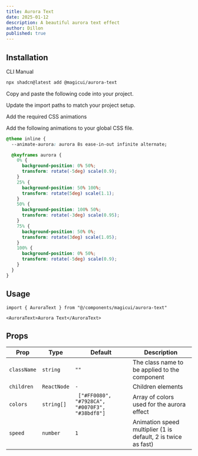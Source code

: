 ```yaml
---
title: Aurora Text
date: 2025-01-12
description: A beautiful aurora text effect
author: Dillon
published: true
---
```


<ComponentPreview name="aurora-text-demo" />

## Installation

<Tabs defaultValue="cli">

<TabsList>
  <TabsTrigger value="cli">CLI</TabsTrigger>
  <TabsTrigger value="manual">Manual</TabsTrigger>
</TabsList>
<TabsContent value="cli">

```bash
npx shadcn@latest add @magicui/aurora-text
```

</TabsContent>

<TabsContent value="manual">

<Steps>

<Step>Copy and paste the following code into your project.</Step>

<ComponentSource name="aurora-text" />

<Step>Update the import paths to match your project setup.</Step>

<Step>Add the required CSS animations</Step>

Add the following animations to your global CSS file.

```css title="app/globals.css" showLineNumbers {2, 4-25}
@theme inline {
  --animate-aurora: aurora 8s ease-in-out infinite alternate;

  @keyframes aurora {
    0% {
      background-position: 0% 50%;
      transform: rotate(-5deg) scale(0.9);
    }
    25% {
      background-position: 50% 100%;
      transform: rotate(5deg) scale(1.1);
    }
    50% {
      background-position: 100% 50%;
      transform: rotate(-3deg) scale(0.95);
    }
    75% {
      background-position: 50% 0%;
      transform: rotate(3deg) scale(1.05);
    }
    100% {
      background-position: 0% 50%;
      transform: rotate(-5deg) scale(0.9);
    }
  }
}
```

</Steps>

</TabsContent>

</Tabs>

## Usage

```tsx showLineNumbers
import { AuroraText } from "@/components/magicui/aurora-text"
```

```tsx showLineNumbers
<AuroraText>Aurora Text</AuroraText>
```

## Props

| Prop        | Type        | Default                                         | Description                                                   |
| ----------- | ----------- | ----------------------------------------------- | ------------------------------------------------------------- |
| `className` | `string`    | `""`                                            | The class name to be applied to the component                 |
| `children`  | `ReactNode` | `-`                                             | Children elements                                             |
| `colors`    | `string[]`  | ` ["#FF0080", "#7928CA", "#0070F3", "#38bdf8"]` | Array of colors used for the aurora effect                    |
| `speed`     | `number`    | `1`                                             | Animation speed multiplier (1 is default, 2 is twice as fast) |
